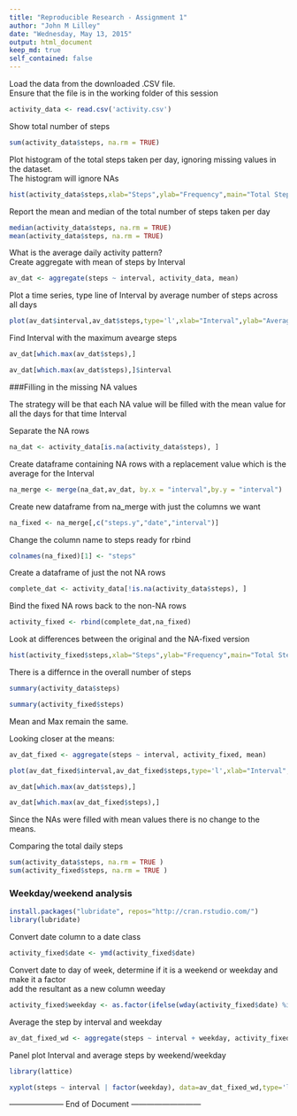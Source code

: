 ```yaml
---
title: "Reproducible Research - Assignment 1"
author: "John M Lilley"
date: "Wednesday, May 13, 2015"
output: html_document
keep_md: true
self_contained: false
---
```


 Load the data from the downloaded .CSV file.  
 Ensure that the file is in the working folder of this session
```r
activity_data <- read.csv('activity.csv')
```

Show total number of steps
```r
sum(activity_data$steps, na.rm = TRUE)
```

Plot histogram of the total steps taken per day, ignoring missing values in the dataset.  
The histogram will ignore NAs
```r
hist(activity_data$steps,xlab="Steps",ylab="Frequency",main="Total Steps per day")
```

Report the mean and median of the total number of steps taken per day
```r
median(activity_data$steps, na.rm = TRUE)
mean(activity_data$steps, na.rm = TRUE)
```
 
What is the average daily activity pattern?  
Create aggregate with mean of steps by Interval
```r
av_dat <- aggregate(steps ~ interval, activity_data, mean)
```

Plot a time series, type line of Interval by average number of steps across all days
```r
plot(av_dat$interval,av_dat$steps,type='l',xlab="Interval",ylab="Average Steps",main="Average Steps per Interval")
```

Find Interval with the maximum avearge steps
```r
av_dat[which.max(av_dat$steps),]
```

```r
av_dat[which.max(av_dat$steps),]$interval
```

###Filling in the missing NA values 

The strategy will be that each NA value will be filled with the mean value for all the days for that time Interval
 
Separate the NA rows
```r
na_dat <- activity_data[is.na(activity_data$steps), ]
```

Create dataframe containing NA rows with a replacement value which is the average for the Interval
```r
na_merge <- merge(na_dat,av_dat, by.x = "interval",by.y = "interval")
```

Create new dataframe from na_merge with just the columns we want
```r
na_fixed <- na_merge[,c("steps.y","date","interval")]
```

Change the column name to steps ready for rbind
```r
colnames(na_fixed)[1] <- "steps"
```

Create a dataframe of just the not NA rows
```r
complete_dat <- activity_data[!is.na(activity_data$steps), ]
```

Bind the fixed NA rows back to the non-NA rows
```r
activity_fixed <- rbind(complete_dat,na_fixed)
```

Look at differences between the original and the NA-fixed version
```r
hist(activity_fixed$steps,xlab="Steps",ylab="Frequency",main="Total Steps per day (Fixed NAs)")
```

There is a differnce in the overall number of steps
```r
summary(activity_data$steps)
```


```r
summary(activity_fixed$steps)
```

Mean and Max remain the same.  

Looking closer at the means:
```r
av_dat_fixed <- aggregate(steps ~ interval, activity_fixed, mean)
```

```r
plot(av_dat_fixed$interval,av_dat_fixed$steps,type='l',xlab="Interval",ylab="Average Steps",main="Average Steps per Interval (Fixed NAs)")
```

```r
av_dat[which.max(av_dat$steps),]
```

```r
av_dat[which.max(av_dat_fixed$steps),]
```

Since the NAs were filled with mean values there is no change to the means.  

 Comparing the total daily steps
```r
sum(activity_data$steps, na.rm = TRUE )
sum(activity_fixed$steps, na.rm = TRUE )
```
### Weekday/weekend analysis

```r
install.packages("lubridate", repos="http://cran.rstudio.com/")
library(lubridate)
```

Convert date column to a date class
```r
activity_fixed$date <- ymd(activity_fixed$date)
```
 
Convert date to day of week, determine if it is a weekend or weekday and make it a factor  
add the resultant as a new column weeday 
```r
activity_fixed$weekday <- as.factor(ifelse(wday(activity_fixed$date) %in% c("7", "1"), "weekend","weekday"))
```

Average the step by interval and weekday
```r
av_dat_fixed_wd <- aggregate(steps ~ interval + weekday, activity_fixed, mean)
```

Panel plot Interval and average steps by weekend/weekday
```r
library(lattice)
```


```r
xyplot(steps ~ interval | factor(weekday), data=av_dat_fixed_wd,type='l',layout=c(1,2))
```

--------------------- End of Document ---------------------------
